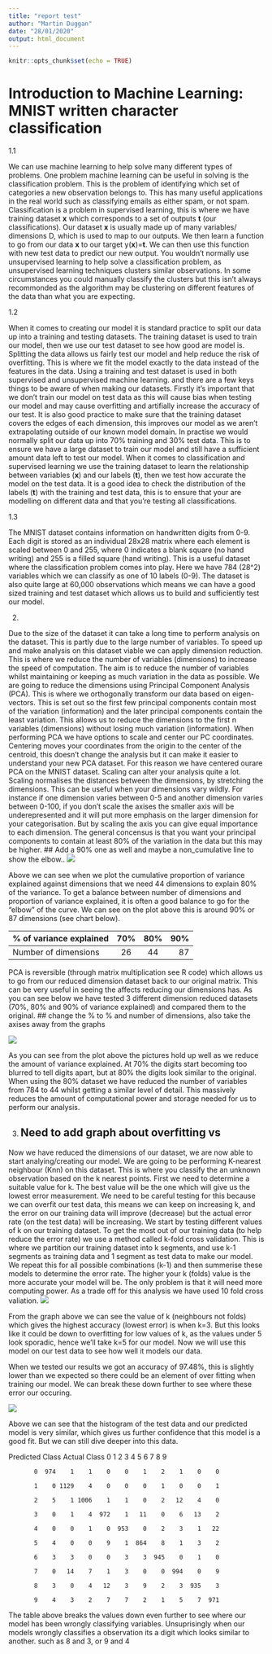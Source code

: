 ```yaml
---
title: "report test"
author: "Martin Duggan"
date: "28/01/2020"
output: html_document
---
```


```r
knitr::opts_chunk$set(echo = TRUE)
```


# Introduction to Machine Learning: MNIST written character classification
1.1 

We can use machine learning to help solve many different types of problems. One problem machine learning can be useful in solving is the classification problem. This is the problem of identifying which set of categories a new observation belongs to. This has many useful applications in the real world such as classifying emails as either spam, or not spam. Classification is a problem in supervised learning, this is where we have training dataset **x** which corresponds to a set of outputs **t** (our classifications). Our dataset **x** is usually made up of many variables/ dimensions D, which is used to map to our outputs. We then learn a function to go from our data **x** to our target y(**x**)=**t**. We can then use this function with new test data to predict our new output. You wouldn't normally use unsupervised learning to help solve a classification problem, as unsupervised learning techniques clusters similar observations. In some circumstances you could manually classify the clusters but this isn't always recommonded as the algorithm may be clustering on different features of the data than what you are expecting. 



1.2 

When it comes to creating our model it is standard practice to split our data up into a training and testing datasets. The training dataset is used to train our model, then we use our test dataset to see how good are model is. Splitting the data allows us fairly test our model and help reduce the risk of overfitting. This is where we fit the model exactly to the data instead of the features in the data. Using a training and test dataset is used in both supervised and unsupervised machine learning. and there are a few keys things to be aware of when making our datasets. Firstly it's important that we don't train our model on test data as this will cause bias when testing our model and may cause overfitting and artifially increase the accuracy of our test. It is also good practice to make sure that the training dataset covers the edges of each dimension, this improves our model as we aren't extrapolating outside of our known model domain. In practise we would normally split our data up into 70% training and 30% test data. This is to ensure we have a large dataset to train our model and still have a sufficient amount data left to test our model. When it comes to classification and supervised learning we use the training dataset to learn the relationship between variables (**x**) and our labels (**t**), then we test how accurate the model on the test data. It is a good idea to check the distribution of the labels (**t**) with the training and test data, this is to ensure that your are modelling on different data and that you're testing all classifications. 

1.3 

The MNIST dataset contains information on handwritten digits from 0-9. Each digit is stored as an individual 28x28 matrix where each element is scaled between 0 and 255, where 0 indicates a blank square (no hand writing) and 255 is a filled square (hand writing). This is a useful dataset where the classification problem comes into play. Here we have 784 (28^2) variables which we can classify as one of 10 labels (0-9). The dataset is also quite large at 60,000 observations which means we can have a good sized training and test dataset which allows us to build and sufficiently test our model.

2.

Due to the size of the dataset it can take a long time to perform analysis on the dataset. This is partly due to the large number of variables. To speed up and make analysis on this dataset viable we can apply dimension reduction. This is where we reduce the number of variables (dimensions) to increase the speed of computation. The aim is to reduce the number of variables whilst maintaining or keeping as much variation in the data as possible. We are going to reduce the dimensions using Principal Component Analysis (PCA). This is where we orthogonally transform our data based on eigen-vectors. This is set out so the first few principal components contain most of the variation (information) and the later principal components contain the least variation. This allows us to reduce the dimensions to the first n variables (dimensions) without losing much variation (information). When performing PCA we have options to scale and center our PC coordinates. Centering moves your coordinates from the origin to the center of the centroid, this doesn't change the analysis but it can make it easier to understand your new PCA dataset. For this reason we have centered ourare PCA on the MNIST dataset. Scaling can alter your analysis quite a lot. Scaling normalises the distances between the dimensions, by stretching the dimensions. This can be useful when your dimensions vary wildly. For instance if one dimension varies between 0-5 and another dimension varies between 0-100, if you don't scale the axises the smaller axis will be underepresented and it will put more emphasis on the larger dimension for your categorisation. But by scaling the axis you can give equal importance to each dimension. The general concensus is that you want your principal components to contain at least 80% of the variation in the data but this may be higher. 
## Add a 90% one as well and maybe a non_cumulative line to show the elbow..
![](PCA_1.png) 

Above we can see when we plot the cumulative proportion of variance explained against dimensions that we need 44 dimensions to explain 80% of the variance. To get a balance between number of dimensions and proportion of variance explained, it is often a good balance to go for the "elbow" of the curve. We can see on the plot above this is around 90% or 87 dimensions (see chart below).

| % of variance explained | 70%  | 80%  | 90% |
| ------------- |:-------------:| :-----:| --------:|
| Number of dimensions| 26 | 44 | 87 |


PCA is reversible (through matrix multiplication see R code) which allows us to go from our reduced dimension dataset back to our original matrix. This can be very useful in seeing the affects reducing our dimensions has. As you can see below we have tested 3 different dimension reduced datasets (70%, 80% and 90% of variance explained) and compared them to the original.
## change the % to % and number of dimensions, also take the axises away from the graphs

![](PCA_2.png)

As you can see from the plot above the pictures hold up well as we reduce the amount of variance explained. At 70% the digits start becoming too blurred to tell digits apart, but at 80% the digits look similar to the original. When using the 80% dataset we have reduced the number of variables from 784 to 44 whilst getting a similar level of detail. This massively reduces the amount of computational power and storage needed for us to perform our analysis.

3. ## Need to add graph about overfitting vs 

Now we have reduced the dimensions of our dataset, we are now able to start analying/creating our model. We are going to be performing K-nearest neighbour (Knn) on this dataset. This is where you classify the an unknown observation based on the k nearest points. First we need to determine a suitable value for k. The best value will be the one which will give us the lowest error measurement. We need to be careful testing for this because we can overfit our test data, this means we can keep on increasing k, and the error on our training data will improve (decrease) but the actual error rate (on the test data) will be increasing. We start by testing different values of k on our training dataset. To get the most out of our training data (to help reduce the error rate) we use a method called k-fold cross validation. This is where we partition our training dataset into k segments, and use k-1 segments as training data and 1 segment as test data to make our model. We repeat this for all possible combinations (k-1) and then summerise these models to determine the error rate. The higher your k (folds) value is the more accurate your model will be. The only problem is that it will need more computing power. As a trade off for this analysis we have used 10 fold cross valiation. 
![](KNN_1.png)

From the graph above we can see the value of k (neighbours not folds) which gives the highest accuracy (lowest error) is when k=3. But this looks like it could be down to overfitting for low values of k, as the values under 5 look sporadic, hence we'll take k=5 for our model. Now we will use this model on our test data to see how well it models our data.

When we tested our results we got an accuracy of 97.48%, this is slightly lower than we expected so there could be an element of over fitting when training our model. We can break these down further to see where these error our occuring. 

![](KNN_2.png)

Above we can see that the histogram of the test data and our predicted model is very similar, which gives us further confidence that this model is a good fit. But we can still dive deeper into this data.

  Predicted Class
Actual Class    0    1    2    3    4    5    6    7    8    9

           0  974    1    1    0    0    1    2    1    0    0
           
           1    0 1129    4    0    0    0    1    0    0    1
           
           2    5    1 1006    1    1    0    2   12    4    0
           
           3    0    1    4  972    1   11    0    6   13    2
           
           4    0    0    1    0  953    0    2    3    1   22
           
           5    4    0    0    9    1  864    8    1    3    2
           
           6    3    3    0    0    3    3  945    0    1    0
           
           7    0   14    7    1    3    0    0  994    0    9
           
           8    3    0    4   12    3    9    2    3  935    3
           
           9    4    3    2    7    7    2    1    5    7  971

The table above breaks the values down even further to see where our model has been wrongly classifying variables. Unsuprisingly when our models wrongly classifies a observation its a digit which looks similar to another. such as 8 and 3, or 9 and 4

